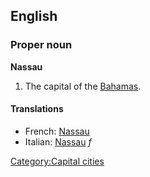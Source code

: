 {{wikipedia}}
==English==

===Proper noun===
'''Nassau'''
# The capital of the [[Bahamas]].

====Translations====
{{top}}
*French: [[Nassau#French|Nassau]]
*Italian: [[Nassau#Italian|Nassau]] ''f''
{{mid}}
{{bottom}}

[[Category:Capital cities]]
